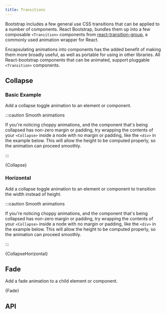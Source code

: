 ```yaml
---
title: Transitions
---
```



Bootstrap includes a few general use CSS transitions that can be applied
to a number of components. React Bootstrap, bundles them up into a few composable
`<Transition>` components from [react-transition-group](https://github.com/reactjs/react-transition-group),
a commonly used animation wrapper for React.

Encapsulating animations into components has the added benefit of making them more broadly useful,
as well as portable for using in other libraries. All React-bootstrap components that can be animated,
support pluggable `<Transition>` components.

## Collapse

### Basic Example

Add a collapse toggle animation to an element or component.

:::caution Smooth animations

If you're noticing choppy animations, and the component that's being collapsed
has non-zero margin or padding, try wrapping the contents of your
`<Collapse>` inside a node with no margin or padding, like the `<div>` in the example below.
This will allow the height to be computed properly, so the animation can proceed smoothly.

:::

<CodeBlock language="jsx" live>
  {Collapse}
</CodeBlock>

### Horizontal

Add a collapse toggle animation to an element or component to transition the width instead of height.

:::caution Smooth animations

If you're noticing choppy animations, and the component that's being collapsed
has non-zero margin or padding, try wrapping the contents of your
`<Collapse>` inside a node with no margin or padding, like the `<div>` in the example below.
This will allow the height to be computed properly, so the animation can proceed smoothly.

:::

<CodeBlock language="jsx" live>
  {CollapseHorizontal}
</CodeBlock>

## Fade

Add a fade animation to a child element or component.

<CodeBlock language="jsx" live>
  {Fade}
</CodeBlock>

## API
